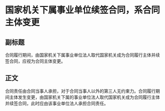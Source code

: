 # 国家机关下属事业单位续签合同，系合同主体变更
## 副标题
合同履行期间，由国家机关下属事业单位法人取代国家机关成为合同履行主体并续签合同，应视为合同主体变更。
## 正文
合同责任由合同当事人承担，对于合同当事人以外的第三人无约束力。合同履行期间主体发生变更，由国家机关下属的事业单位法人取代国家机关成为合同履行主体并续签合同，此时应由该事业单位法人承担合同责任。